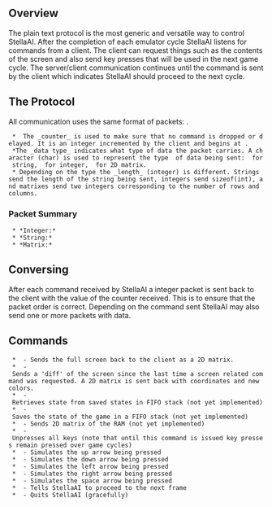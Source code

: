 == Overview ==

The plain text protocol is the most generic and versatile way to control StellaAI. After the completion of each emulator cycle StellaAI listens for commands from a client. The client can request things such as the contents of the screen and also send key presses that will be used in the next game cycle. The server/client communication continues until the {{{NEXT}}} command is sent by the client which indicates StellaAI should proceed to the next cycle.

== The Protocol ==

All communication uses the same format of packets: {{{[counter][data type][length][data]}}}. 

  *  The _counter_ is used to make sure that no command is dropped or delayed. It is an integer incremented by the client and begins at {{{1}}}. 
  *The _data type_ indicates what type of data the packet carries. A character (char) is used to represent the type  of data being sent: {{{s}}} for string, {{{i}}} for integer, {{{r}}} for 2D matrix.  
  * Depending on the type the _length_ (integer) is different. Strings send the length of the string being sent, integers send sizeof(int), and matrixes send two integers corresponding to the number of rows and columns.

=== Packet Summary ===

  * *Integer:* {{{[counter][i][4][value]}}}
  * *String:* {{{[counter][s][length][value]}}}
  * *Matrix:* {{{[counter][r][columns][rows][value]}}}

== Conversing ==

After each command received by StellaAI a integer packet is sent back to the client with the value of the counter received. This is to ensure that the packet order is correct. Depending on the command sent StellaAI may also send one or more packets with data. 

== Commands ==
  * {{{FULL_SCREEN}}} - Sends the full screen back to the client as a 2D matrix.
  * {{{DIFF_SCREEN}}} - Sends a 'diff' of the screen since the last time a screen related command was requested. A 2D matrix is sent back with coordinates and new colors. 
  * {{{PREV}}} - Retrieves state from saved states in FIFO stack (not yet implemented)
  * {{{SAVE}}} - Saves the state of the game in a FIFO stack (not yet implemented)
  * {{{DUMP}}} - Sends 2D matrix of the RAM (not yet implemented)
  * {{{RESET}}} - Unpresses all keys (note that until this command is issued key presses remain pressed over game cycles)
  * {{{UP}}} - Simulates the up arrow being pressed
  * {{{DOWN}}} - Simulates the down arrow being pressed
  * {{{LEFT}}} - Simulates the left arrow being pressed
  * {{{RIGHT}}} - Simulates the right arrow being pressed
  * {{{SPACE}}} - Simulates the space arrow being pressed
  * {{{NEXT}}} - Tells StellaAI to proceed to the next frame
  * {{{QUIT}}} - Quits StellaAI (gracefully)